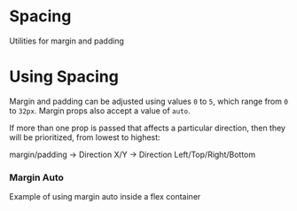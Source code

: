 
<Meta title="Utilities/Spacing" component={Lookingglass} argTypes={stories.argTypes} />

# Spacing

Utilities for margin and padding

<Canvas>
    <Story story={stories.SpacingProps} name="Spacing Props" />
</Canvas>

<ArgsTable story="Spacing Props" />

# Using Spacing

Margin and padding can be adjusted using values `0` to `5`, which range from `0` to `32px`.
Margin props also accept a value of `auto`.

If more than one prop is passed that affects a particular direction, then they will be prioritized, from lowest to highest:

margin/padding -> Direction X/Y -> Direction Left/Top/Right/Bottom

### Margin Auto

Example of using margin auto inside a flex container

<Canvas>
    <Story story={stories.MarginAuto} />
</Canvas>
